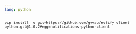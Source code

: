 ```yaml
---
lang: python
---
```


```shell nonumbers
pip install -e git+https://github.com/govau/notify-client-python.git@1.0.2#egg=notifications-python-client
```
